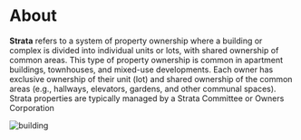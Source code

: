 # About

**Strata** refers to a system of property ownership where a building or complex is divided into individual units or lots, with shared ownership of common areas. This type of property ownership is common in apartment buildings, townhouses, and mixed-use developments. Each owner has exclusive ownership of their unit (lot) and shared ownership of the common areas (e.g., hallways, elevators, gardens, and other communal spaces). Strata properties are typically managed by a Strata Committee or Owners Corporation

![building](/building.png)

